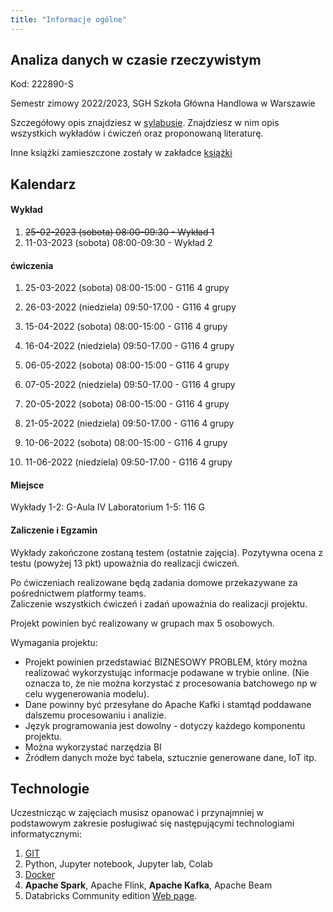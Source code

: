 ```yaml
---
title: "Informacje ogólne"
---
```


## Analiza danych w czasie rzeczywistym

Kod: 222890-S

Semestr zimowy 2022/2023,
SGH Szkoła Główna Handlowa w Warszawie

Szczegółowy opis znajdziesz w [sylabusie](/RTA_2023/sylabus).
Znajdziesz w nim opis wszystkich wykładów i ćwiczeń oraz proponowaną literaturę.

Inne książki zamieszczone zostały w zakładce [książki](/RTA_2023/ksiazki)

## Kalendarz

#### Wykład
1. <del>25-02-2023 (sobota) 08:00-09:30 - Wykład 1</del>
2. 11-03-2023 (sobota) 08:00-09:30 - Wykład 2


#### ćwiczenia

1. 25-03-2022 (sobota) 08:00-15:00 - G116 4 grupy
1. 26-03-2022 (niedziela) 09:50-17.00 - G116 4 grupy

2. 15-04-2022 (sobota) 08:00-15:00 - G116 4 grupy
2. 16-04-2022 (niedziela) 09:50-17.00 - G116 4 grupy

3. 06-05-2022 (sobota) 08:00-15:00 - G116 4 grupy
3. 07-05-2022 (niedziela) 09:50-17.00 - G116 4 grupy

4. 20-05-2022 (sobota) 08:00-15:00 - G116 4 grupy
4. 21-05-2022 (niedziela) 09:50-17.00 - G116 4 grupy

5. 10-06-2022 (sobota) 08:00-15:00 - G116 4 grupy
5. 11-06-2022 (niedziela) 09:50-17.00 - G116 4 grupy

#### Miejsce

Wykłady 1-2: G-Aula IV
Laboratorium 1-5: 116 G

#### Zaliczenie i Egzamin

Wykłady zakończone zostaną testem (ostatnie zajęcia).
Pozytywna ocena z testu (powyżej 13 pkt) upoważnia do realizacji ćwiczeń. 

Po ćwiczeniach realizowane będą zadania domowe przekazywane za pośrednictwem platformy teams.  
Zaliczenie wszystkich ćwiczeń i zadań upoważnia do realizacji projektu. 

Projekt powinien być realizowany w grupach max 5 osobowych. 

Wymagania projektu: 

- Projekt powinien przedstawiać BIZNESOWY PROBLEM, który można realizować wykorzystując informacje podawane w trybie online. (Nie oznacza to, że nie można korzystać z procesowania batchowego np w celu wygenerowania modelu).
- Dane powinny być przesyłane do Apache Kafki i stamtąd poddawane dalszemu procesowaniu i analizie. 
- Język programowania jest dowolny - dotyczy każdego komponentu projektu. 
- Można wykorzystać narzędzia BI 
- Źródłem danych może być tabela, sztucznie generowane dane, IoT itp.

## Technologie

Uczestnicząc w zajęciach musisz opanować i przynajmniej w podstawowym zakresie posługiwać się następującymi technologiami informatycznymi:

1. [GIT](https://sebkaz-teaching.github.io/RTA_2023/info/) 
2. Python, Jupyter notebook, Jupyter lab, Colab
3. [Docker](https://sebkaz-teaching.github.io/RTA_2023/info/)
4. **Apache Spark**, Apache Flink, **Apache Kafka**, Apache Beam
5. Databricks Community edition [Web page](https://community.cloud.databricks.com/login.html).
